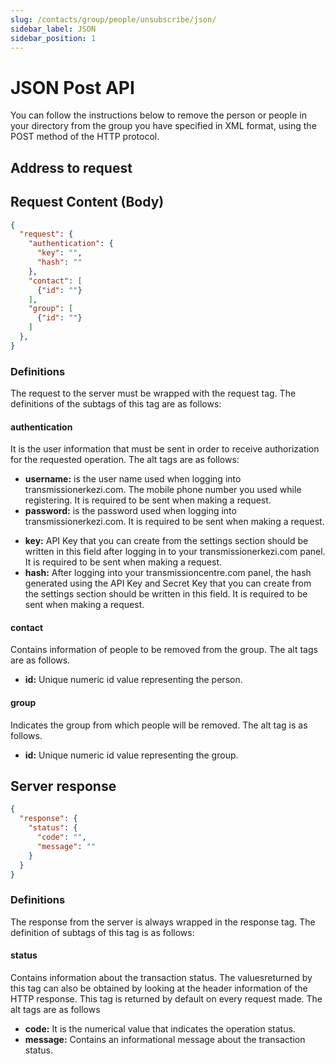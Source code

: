 ```yaml
---
slug: /contacts/group/people/unsubscribe/json/
sidebar_label: JSON
sidebar_position: 1
---
```



# JSON Post API
<AccessWarning />
You can follow the instructions below to remove the person or people in your directory from the group you have specified in XML format, using the POST method of the HTTP protocol.

## Address to request

<RequestURL type="POST" url="https://api.iletimerkezi.com/v1/unsubscribe-group/json" />

## Request Content (Body)

```json title="Content of the request if you are processing using API Key"
{
  "request": {
    "authentication": {
      "key": "",
      "hash": ""
    },
    "contact": [
      {"id": ""}
    ],
    "group": [
      {"id": ""}
    ]
  },
}
```

### Definitions

The request to the server must be wrapped with the <Badge>request</Badge> tag. The definitions of the subtags of this tag are as follows:

#### authentication
It is the user information that must be sent in order to receive authorization for the requested operation. The alt tags are as follows:

<Tabs>
  <TabItem value="username" label="Username">
    <ul>
      <li>
        <strong>username:</strong> is the user name used when logging into transmissionerkezi.com. The mobile phone number you used while registering. It is required to be sent when making a request.
      </li>
      <li>
        <strong>password:</strong> is the password used when logging into transmissionerkezi.com. It is required to be sent when making a request.
      </li>
    </ul>
  </TabItem>
  <TabItem value="api-key" label="API Key">
    <ul>
      <li>
        <strong>key:</strong> API Key that you can create from the settings section should be written in this field after logging in to your transmissionerkezi.com panel. It is required to be sent when making a request.
      </li>
      <li>
        <strong>hash:</strong> After logging into your transmissioncentre.com panel, the hash generated using the API Key and Secret Key that you can create from the settings section should be written in this field. It is required to be sent when making a request.
      </li>
    </ul>
  </TabItem>
</Tabs>

#### contact
Contains information of people to be removed from the group. The alt tags are as follows.
  + **id:** Unique numeric id value representing the person.

#### group
Indicates the group from which people will be removed. The alt tag is as follows.
  + **id:** Unique numeric id value representing the group.


## Server response

```json
{
  "response": {
    "status": {
      "code": "",
      "message": ""
    }
  }
}
```

### Definitions

The response from the server is always wrapped in the <Badge>response</Badge> tag. The definition of subtags of this tag is as follows:

#### status
Contains information about the transaction status. The values ​​returned by this tag can also be obtained by looking at the header information of the HTTP response. This tag is returned by default on every request made. The alt tags are as follows

  + **code:** It is the numerical value that indicates the operation status.
  + **message:** Contains an informational message about the transaction status.